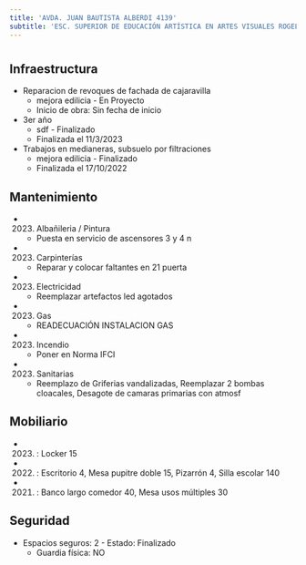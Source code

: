 ```yaml
---
title: 'AVDA. JUAN BAUTISTA ALBERDI 4139'
subtitle: 'ESC. SUPERIOR DE EDUCACIÓN ARTÍSTICA EN ARTES VISUALES ROGELIO YRURTIA - EPC N° 23'
---
```


#
## Infraestructura

* Reparacion de revoques de fachada de cajaravilla 
    + mejora edilicia - En Proyecto 
    + Inicio de obra: Sin fecha de inicio 


* 3er año 
    + sdf - Finalizado 
    + Finalizada el 11/3/2023 


* Trabajos en  medianeras, subsuelo por filtraciones 
    + mejora edilicia - Finalizado 
    + Finalizada el 17/10/2022 






## Mantenimiento

*  (2023) Albañileria / Pintura 
    + Puesta en servicio de ascensores 3 y 4 n

*  (2023) Carpinterías 
    + Reparar y colocar faltantes en 21 puerta

*  (2023) Electricidad 
    + Reemplazar artefactos led agotados

*  (2023) Gas 
    + READECUACIÓN INSTALACION GAS

*  (2023) Incendio 
    + Poner en Norma IFCI

*  (2023) Sanitarias 
    + Reemplazo de Griferias vandalizadas, Reemplazar 2 bombas cloacales, Desagote de camaras primarias con atmosf





## Mobiliario

*  (2023) : Locker 15 

*  (2022) : Escritorio 4, Mesa pupitre doble 15, Pizarrón 4, Silla escolar 140 

*  (2021) : Banco largo comedor 40, Mesa usos múltiples 30 





## Seguridad

*  Espacios seguros: 2 - Estado: Finalizado 
    + Guardia física: NO



